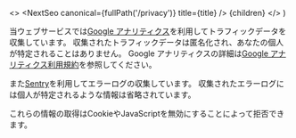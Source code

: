 
  <>
    <NextSeo canonical={fullPath('/privacy')} title={title} />
    <SingleDoc title={title}>{children}</SingleDoc>
  </>
)

当ウェブサービスでは[Google アナリティクス](https://developers.google.com/analytics/?hl=ja)を利用してトラフィックデータを収集しています。
収集されたトラフィックデータは匿名化され、あなたの個人が特定されることはありません。
Google アナリティクスの詳細は[Google アナリティクス利用規約](https://marketingplatform.google.com/about/analytics/terms/jp/)を参照してください。

また[Sentry](https://sentry.io/welcome/)を利用してエラーログの収集しています。
収集されたエラーログには個人が特定されるような情報は省略されています。


これらの情報の取得はCookieやJavaScriptを無効にすることによって拒否できます。
